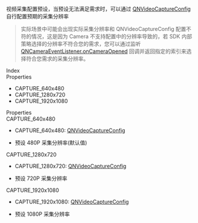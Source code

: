 <div data-v-md-line="1"><link rel="stylesheet" type="text/css" href="https://docs.qnsdk.com/styles/doc-v4-api.css" />
<div class="rtc-doc rtc-doc-page" id="rtc-doc">
<section class="rtc-doc-panel rtc-doc-describe rtc-doc-note">
                视频采集配置预设，当预设无法满足需求时，可以通过 <a href='/rtc/api/8700/QNVideoCaptureConfig'>QNVideoCaptureConfig</a> 自行配置预期的采集分辨率</section>
            <section class="rtc-doc-panel rtc-doc-describe-note">
        <blockquote>
        <p>实际场景中可能会出现实际采集分辨率和 QNVideoCaptureConfig 配置不符的情况，这是因为 Camera 不支持配置中的分辨率导致的，若 SDK 内部策略选择的分辨率不符合您的需求，您可以通过监听 <a href='/rtc/api/8637/QNCameraEventListener#onCameraOpened'>QNCameraEventListener.onCameraOpened</a> 回调并返回指定的索引来选择符合您需求的采集分辨率。</p>
        </blockquote>
    </section>
    <div class="rtc-doc-page-wrap">Index</div>
<section class="rtc-doc-panel">
        <div class="rtc-doc-page-title">Properties</div>
        <ul class="rtc-doc-catalogue">
                <li><a onClick='document.location.replace(`${document.location.protocol}//${document.location.host}${document.location.pathname}${document.location.search}#CAPTURE_640x480`)'>CAPTURE_640x480</a></li>
                <li><a onClick='document.location.replace(`${document.location.protocol}//${document.location.host}${document.location.pathname}${document.location.search}#CAPTURE_1280x720`)'>CAPTURE_1280x720</a></li>
                <li><a onClick='document.location.replace(`${document.location.protocol}//${document.location.host}${document.location.pathname}${document.location.search}#CAPTURE_1920x1080`)'>CAPTURE_1920x1080</a></li>
        </ul>
</section>
<div class="rtc-doc-page-wrap">Properties</div>
<section class="rtc-doc-panel">
<div class="rtc-doc-page-title rtc-doc-antor" id="CAPTURE_640x480">
CAPTURE_640x480</div>
<ul class="rtc-doc-page-container">
        <li class="rtc-doc-sign-signature">CAPTURE_640x480: <a href='/rtc/api/8700/QNVideoCaptureConfig'>QNVideoCaptureConfig</a></li>
    </li>
<li class="rtc-doc-page-description">
    <div class="rtc-doc-desc-wrap">
        <p>预设 480P 采集分辨率(默认值)</p>
    </div>
</li>
</ul>
</section>
<section class="rtc-doc-panel">
<div class="rtc-doc-page-title rtc-doc-antor" id="CAPTURE_1280x720">
CAPTURE_1280x720</div>
<ul class="rtc-doc-page-container">
        <li class="rtc-doc-sign-signature">CAPTURE_1280x720: <a href='/rtc/api/8700/QNVideoCaptureConfig'>QNVideoCaptureConfig</a></li>
    </li>
<li class="rtc-doc-page-description">
    <div class="rtc-doc-desc-wrap">
        <p>预设 720P 采集分辨率</p>
    </div>
</li>
</ul>
</section>
<section class="rtc-doc-panel">
<div class="rtc-doc-page-title rtc-doc-antor" id="CAPTURE_1920x1080">
CAPTURE_1920x1080</div>
<ul class="rtc-doc-page-container">
        <li class="rtc-doc-sign-signature">CAPTURE_1920x1080: <a href='/rtc/api/8700/QNVideoCaptureConfig'>QNVideoCaptureConfig</a></li>
    </li>
<li class="rtc-doc-page-description">
    <div class="rtc-doc-desc-wrap">
        <p>预设 1080P 采集分辨率</p>
    </div>
</li>
</ul>
</section>
</div>


</div>